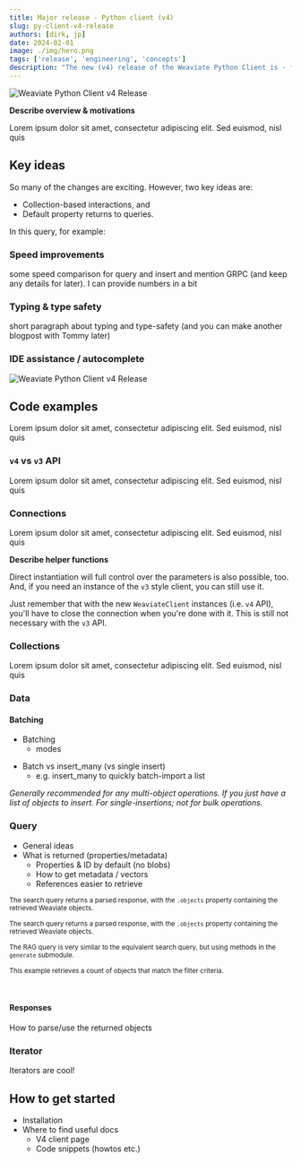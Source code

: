 ```yaml
---
title: Major release - Python client (v4)
slug: py-client-v4-release
authors: [dirk, jp]
date: 2024-02-01
image: ./img/hero.png
tags: ['release', 'engineering', 'concepts']
description: "The new (v4) release of the Weaviate Python Client is - faster (gRPC), provides better IDE support and more type-safety, and many other developer experience improvements. Check out the new release and let us know what you think!"
---
```



![Weaviate Python Client v4 Release](./img/hero.png)

**Describe overview & motivations**

Lorem ipsum dolor sit amet, consectetur adipiscing elit. Sed euismod, nisl quis

## Key ideas

So many of the changes are exciting. However, two key ideas are:

- Collection-based interactions, and
- Default property returns to queries.

In this query, for example:

<Tabs groupId="languages">
    <TabItem value="hybrid" label="Hybrid">
        <FilteredTextBlock
            text={PythonCode}
            startMarker="# START HybridQueryExample"
            endMarker="# END HybridQueryExample"
            language="py"
        />
    </TabItem>
</Tabs>

### Speed improvements

some speed comparison for query and insert and mention GRPC (and keep any details for later). I can provide numbers in a bit

### Typing & type safety

short paragraph about typing and type-safety (and you can make another blogpost with Tommy later)

### IDE assistance / autocomplete

![Weaviate Python Client v4 Release](./img/pyv4_ide_example2_filter.gif)

## Code examples

Lorem ipsum dolor sit amet, consectetur adipiscing elit. Sed euismod, nisl quis

### `v4` vs `v3` API


Lorem ipsum dolor sit amet, consectetur adipiscing elit. Sed euismod, nisl quis

<Tabs groupId="languages">
  <TabItem value="py" label="Python (v4)">
    <FilteredTextBlock
      text={CollectionsV4}
      startMarker="# START CreateCollectionWithProperties"
      endMarker="# END CreateCollectionWithProperties"
      language="python"
    />
  </TabItem>
  <TabItem value="py3" label="Python (v3)">
    <FilteredTextBlock
      text={CollectionsV3}
      startMarker="# START CreateCollectionWithProperties"
      endMarker="# END CreateCollectionWithProperties"
      language="python"
    />
  </TabItem>
</Tabs>

### Connections

Lorem ipsum dolor sit amet, consectetur adipiscing elit. Sed euismod, nisl quis

**Describe helper functions**

Direct instantiation will full control over the parameters is also possible, too. And, if you need an instance of the `v3` style client, you can still use it.

<Tabs groupId="languages">
    <TabItem value="wcs" label="WCS">
        <FilteredTextBlock
            text={PythonCode}
            startMarker="# WCSInstantiation"
            endMarker="# END WCSInstantiation"
            language="py"
        />
    </TabItem>
    <TabItem value="local" label="Local">
        <FilteredTextBlock
            text={PythonCode}
            startMarker="# LocalInstantiationBasic"
            endMarker="# END LocalInstantiationBasic"
            language="py"
        />
    </TabItem>
    <TabItem value="embedded" label="Embedded">
        <FilteredTextBlock
            text={PythonCode}
            startMarker="# EmbeddedInstantiationBasic"
            endMarker="# END EmbeddedInstantiationBasic"
            language="py"
        />
    </TabItem>
    <TabItem value="direct" label="Direct instantiation">
        <FilteredTextBlock
            text={PythonCode}
            startMarker="# DirectInstantiationFull"
            endMarker="# END DirectInstantiationFull"
            language="py"
        />
    </TabItem>
    <TabItem value="v3" label="V3 API">
        <FilteredTextBlock
            text={PythonCode}
            startMarker="# InstantiationV3API"
            endMarker="# END InstantiationV3API"
            language="py"
        />
    </TabItem>
</Tabs>

Just remember that with the new `WeaviateClient` instances (i.e. `v4` API), you'll have to close the connection when you're done with it. This is still not necessary with the `v3` API.

<FilteredTextBlock
    text={PythonCode}
    startMarker="# TryFinallyExample"
    endMarker="# END TryFinallyExample"
    language="py"
/>

### Collections

Lorem ipsum dolor sit amet, consectetur adipiscing elit. Sed euismod, nisl quis

<Tabs groupId="languages">
<TabItem value="create" label="Create a collection">
    <FilteredTextBlock
        text={ManageCollectionsCode}
        startMarker="# START CreateCollectionWithProperties"
        endMarker="# END CreateCollectionWithProperties"
        language="py"
    />
</TabItem>
<TabItem value="delete" label="Delete a collection">
    <FilteredTextBlock
        text={ManageCollectionsCode}
        startMarker="# START DeleteCollection"
        endMarker="# END DeleteCollection"
        language="py"
    />
</TabItem>
</Tabs>

### Data

#### Batching
- Batching
    - modes

<Tabs groupId="languages">
    <TabItem value="wcs" label="Dynamic">
        <FilteredTextBlock
            text={PythonCode}
            startMarker="# START BatchDynamic"
            endMarker="# END BatchDynamic"
            language="py"
        />
    </TabItem>
    <TabItem value="local" label="Fixed size">
        <FilteredTextBlock
            text={PythonCode}
            startMarker="# START BatchFixedSize"
            endMarker="# END BatchFixedSize"
            language="py"
        />
    </TabItem>
    <TabItem value="embedded" label="Rate limit">
        <FilteredTextBlock
            text={PythonCode}
            startMarker="# START BatchRateLimit"
            endMarker="# END BatchRateLimit"
            language="py"
        />
    </TabItem>
</Tabs>

- Batch vs insert_many (vs single insert)
    - e.g. insert_many to quickly batch-import a list

<Tabs groupId="languages">
    <TabItem value="batching" label="Batch">
        <FilteredTextBlock
            text={PythonCode}
            startMarker="# START BatchBasic"
            endMarker="# END BatchBasic"
            language="py"
        />
        <i>Generally recommended for any multi-object operations.</i>
    </TabItem>
    <TabItem value="insert_many" label="Insert many">
        <FilteredTextBlock
            text={PythonCode}
            startMarker="# START InsertManyBasic"
            endMarker="# END InsertManyBasic"
            language="py"
        />
        <i>If you just have a list of objects to insert.</i>
    </TabItem>
    <TabItem value="insert" label="Single insert">
        <FilteredTextBlock
            text={PythonCode}
            startMarker="# START CreateObjectExample"
            endMarker="# END CreateObjectExample"
            language="py"
        />
        <i>For single-insertions; not for bulk operations.</i>
    </TabItem>
</Tabs>

### Query

- General ideas
- What is returned (properties/metadata)
    - Properties & ID by default (no blobs)
    - How to get metadata / vectors
    - References easier to retrieve

<Tabs groupId="languages">
    <TabItem value="hybrid" label="Hybrid">
        <FilteredTextBlock
            text={PythonCode}
            startMarker="# START HybridQueryExample"
            endMarker="# END HybridQueryExample"
            language="py"
        />
        <p><small>The search query returns a parsed response, with the <code>.objects</code> property containing the retrieved Weaviate objects.</small></p>
    </TabItem>
    <TabItem value="neartext" label="NearText">
        <FilteredTextBlock
            text={PythonCode}
            startMarker="# START NearTextQueryExample"
            endMarker="# END NearTextQueryExample"
            language="py"
        />
        <p><small>The search query returns a parsed response, with the <code>.objects</code> property containing the retrieved Weaviate objects.</small></p>
    </TabItem>
    <TabItem value="rag" label="NearText + RAG">
        <FilteredTextBlock
            text={PythonCode}
            startMarker="# START NearTextGenerateExample"
            endMarker="# END NearTextGenerateExample"
            language="py"
        />
        <p><small>The RAG query is very similar to the equivalent search query, but using methods in the <code>generate</code> submodule.</small></p>
    </TabItem>
    <TabItem value="filter" label="Aggregate + Filter">
        <FilteredTextBlock
            text={PythonCode}
            startMarker="# START AggregateCountExample"
            endMarker="# END AggregateCountExample"
            language="py"
        />
        <p><small>This example retrieves a count of objects that match the filter criteria.</small></p><br/>
    </TabItem>
</Tabs>

#### Responses

How to parse/use the returned objects

### Iterator

Iterators are cool!

<Tabs groupId="languages">
    <TabItem value="basic" label="Default">
        <FilteredTextBlock
            text={PythonCode}
            startMarker="# IteratorBasic"
            endMarker="# END IteratorBasic"
            language="py"
        />
    </TabItem>
    <TabItem value="oneprop" label="Selected properties">
        <FilteredTextBlock
            text={PythonCode}
            startMarker="# IteratorAnswerOnly"
            endMarker="# END IteratorAnswerOnly"
            language="py"
        />
    </TabItem>
    <TabItem value="meta" label="Metadata Only">
        <FilteredTextBlock
            text={PythonCode}
            startMarker="# IteratorMetadataOnly"
            endMarker="# END IteratorMetadataOnly"
            language="py"
        />
    </TabItem>
</Tabs>

## How to get started

- Installation
- Where to find useful docs
    - V4 client page
    - Code snippets (howtos etc.)



<WhatNext />

